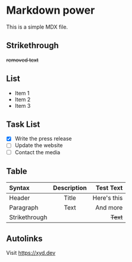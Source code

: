 # Markdown power
This is a simple MDX file.

## Strikethrough
~~removed text~~

## List
- Item 1
- Item 2
- Item 3

## Task List
- [x] Write the press release
- [ ] Update the website
- [ ] Contact the media

## Table
| Syntax        | Description |   Test Text |
| :------------ | :---------: | ----------: |
| Header        |    Title    | Here's this |
| Paragraph     |    Text     |    And more |
| Strikethrough |             |    ~~Text~~ |

## Autolinks
Visit https://xyd.dev
